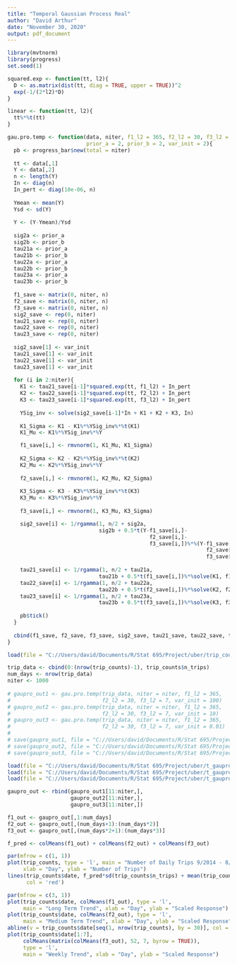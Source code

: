 ```yaml
---
title: "Temporal Gaussian Process Real"
author: "David Arthur"
date: "November 30, 2020"
output: pdf_document
---
```


```r
library(mvtnorm)
library(progress)
set.seed(1)

squared.exp <- function(tt, l2){
  D <- as.matrix(dist(tt, diag = TRUE, upper = TRUE))^2
  exp(-1/(2*l2)*D)
}

linear <- function(tt, l2){
  tt%*%t(tt)
}

gau.pro.temp <- function(data, niter, f1_l2 = 365, f2_l2 = 30, f3_l2 = 1, 
                         prior_a = 2, prior_b = 2, var_init = 2){
  pb <- progress_bar$new(total = niter)
  
  tt <- data[,1]
  Y <- data[,2]
  n <- length(Y)
  In <- diag(n)
  In_pert <- diag(10e-06, n)
  
  Ymean <- mean(Y)
  Ysd <- sd(Y)
  
  Y <- (Y-Ymean)/Ysd
  
  sig2a <- prior_a
  sig2b <- prior_b
  tau21a <- prior_a
  tau21b <- prior_b
  tau22a <- prior_a
  tau22b <- prior_b
  tau23a <- prior_a
  tau23b <- prior_b
  
  f1_save <- matrix(0, niter, n)
  f2_save <- matrix(0, niter, n)
  f3_save <- matrix(0, niter, n)
  sig2_save <- rep(0, niter)
  tau21_save <- rep(0, niter)
  tau22_save <- rep(0, niter)
  tau23_save <- rep(0, niter)
  
  sig2_save[1] <- var_init
  tau21_save[1] <- var_init
  tau22_save[1] <- var_init
  tau23_save[1] <- var_init
  
  for (i in 2:niter){
    K1 <- tau21_save[i-1]*squared.exp(tt, f1_l2) + In_pert
    K2 <- tau22_save[i-1]*squared.exp(tt, f2_l2) + In_pert
    K3 <- tau23_save[i-1]*squared.exp(tt, f3_l2) + In_pert
  
    YSig_inv <- solve(sig2_save[i-1]*In + K1 + K2 + K3, In)
  
    K1_Sigma <- K1 - K1%*%YSig_inv%*%t(K1)
    K1_Mu <- K1%*%YSig_inv%*%Y

    f1_save[i,] <- rmvnorm(1, K1_Mu, K1_Sigma)
    
    K2_Sigma <- K2 - K2%*%YSig_inv%*%t(K2)
    K2_Mu <- K2%*%YSig_inv%*%Y
    
    f2_save[i,] <- rmvnorm(1, K2_Mu, K2_Sigma)
    
    K3_Sigma <- K3 - K3%*%YSig_inv%*%t(K3)
    K3_Mu <- K3%*%YSig_inv%*%Y
    
    f3_save[i,] <- rmvnorm(1, K3_Mu, K3_Sigma)

    sig2_save[i] <- 1/rgamma(1, n/2 + sig2a, 
                             sig2b + 0.5*t(Y-f1_save[i,]-
                                             f2_save[i,]-
                                             f3_save[i,])%*%(Y-f1_save[i,]-
                                                               f2_save[i,]-
                                                               f3_save[i,]))
    
    tau21_save[i] <- 1/rgamma(1, n/2 + tau21a, 
                             tau21b + 0.5*t(f1_save[i,])%*%solve(K1, f1_save[i,]))
    tau22_save[i] <- 1/rgamma(1, n/2 + tau22a, 
                             tau22b + 0.5*t(f2_save[i,])%*%solve(K2, f2_save[i,]))
    tau23_save[i] <- 1/rgamma(1, n/2 + tau23a, 
                             tau23b + 0.5*t(f3_save[i,])%*%solve(K3, f3_save[i,]))
    
    pb$tick()
  }
  
  cbind(f1_save, f2_save, f3_save, sig2_save, tau21_save, tau22_save, tau23_save)
}

load(file = "C://Users/david/Documents/R/Stat 695/Project/uber/trip_counts.RData")

trip_data <- cbind(0:(nrow(trip_counts)-1), trip_counts$n_trips)
num_days <- nrow(trip_data)
niter <- 1000
 
# gaupro_out1 <- gau.pro.temp(trip_data, niter = niter, f1_l2 = 365,
#                             f2_l2 = 30, f3_l2 = 7, var_init = 100)
# gaupro_out2 <- gau.pro.temp(trip_data, niter = niter, f1_l2 = 365,
#                             f2_l2 = 30, f3_l2 = 7, var_init = 10)
# gaupro_out3 <- gau.pro.temp(trip_data, niter = niter, f1_l2 = 365,
#                             f2_l2 = 30, f3_l2 = 7, var_init = 0.01)
# 
# save(gaupro_out1, file = "C://Users/david/Documents/R/Stat 695/Project/uber/t_gaupro_out1.RData")
# save(gaupro_out2, file = "C://Users/david/Documents/R/Stat 695/Project/uber/t_gaupro_out2.RData")
# save(gaupro_out3, file = "C://Users/david/Documents/R/Stat 695/Project/uber/t_gaupro_out3.RData")

load(file = "C://Users/david/Documents/R/Stat 695/Project/uber/t_gaupro_out1.RData")
load(file = "C://Users/david/Documents/R/Stat 695/Project/uber/t_gaupro_out2.RData")
load(file = "C://Users/david/Documents/R/Stat 695/Project/uber/t_gaupro_out3.RData")

gaupro_out <- rbind(gaupro_out1[11:niter,],
                    gaupro_out2[11:niter,],
                    gaupro_out3[11:niter,])

f1_out <- gaupro_out[,1:num_days]
f2_out <- gaupro_out[,(num_days+1):(num_days*2)]
f3_out <- gaupro_out[,(num_days*2+1):(num_days*3)]

f_pred <- colMeans(f1_out) + colMeans(f2_out) + colMeans(f3_out)

par(mfrow = c(1, 1))
plot(trip_counts, type = 'l', main = "Number of Daily Trips 9/2014 - 8/2015",
     xlab = "Day", ylab = "Number of Trips")
lines(trip_counts$date, f_pred*sd(trip_counts$n_trips) + mean(trip_counts$n_trips), 
      col = 'red')
```

```r
par(mfrow = c(3, 1))
plot(trip_counts$date, colMeans(f1_out), type = 'l',
     main = "Long Term Trend", xlab = "Day", ylab = "Scaled Response")
plot(trip_counts$date, colMeans(f2_out), type = 'l',
     main = "Medium Term Trend", xlab = "Day", ylab = "Scaled Response")
abline(v = trip_counts$date[seq(1, nrow(trip_counts), by = 30)], col = 'red')
plot(trip_counts$date[1:7], 
     colMeans(matrix(colMeans(f3_out), 52, 7, byrow = TRUE)), 
     type = 'l',
     main = "Weekly Trend", xlab = "Day", ylab = "Scaled Response")
```

